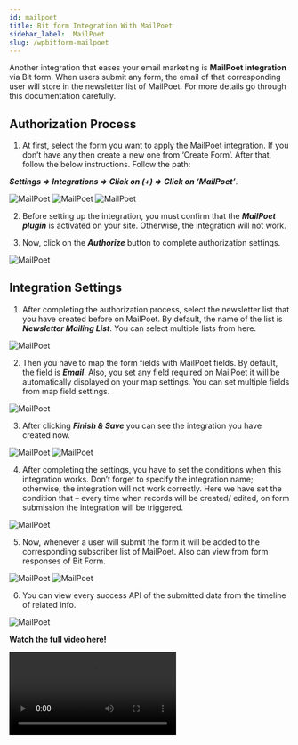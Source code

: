```yaml
---
id: mailpoet
title: Bit form Integration With MailPoet
sidebar_label:  MailPoet
slug: /wpbitform-mailpoet
---
```


Another integration that eases your email marketing is **MailPoet integration** via Bit form. When users submit any form, the email of that corresponding user will store in the newsletter list of MailPoet. For more details go through this documentation carefully.

## Authorization Process
1. At first, select the form you want to apply the MailPoet integration. If you don’t have any then create a new one from ‘Create Form’.  After that, follow the below instructions. Follow the path:

  ***Settings => Integrations =>  Click on (+) => Click on ‘MailPoet’***.

 <Image src="MailPoet/Create Form" alt="MailPoet" w="1020" h="300" />

 <Image src="MailPoet/Settings to integration" alt="MailPoet" w="1020" h="250" />

 <Image src="MailPoet/Select MailPoet" alt="MailPoet" w="1020" h="300" />

2. Before setting up the integration, you must confirm that the ***MailPoet plugin*** is activated on your site. Otherwise, the integration will not work.

3. Now, click on the ***Authorize*** button to complete authorization settings.

 <Image src="MailPoet/Authorization" alt="MailPoet" w="1020" h="270" />

## Integration Settings
1. After completing the authorization process, select the newsletter list that you have created before on MailPoet. By default, the name of the list is ***Newsletter Mailing List***. You can select multiple lists from here. 

 <Image src="MailPoet/Select List" alt="MailPoet" w="1020" h="300" />

2. Then you have to map the form fields with MailPoet fields. By default, the field is ***Email***. Also, you set any field required on MailPoet it will be automatically displayed on your map settings. You can set multiple fields from map field settings.

 <Image src="MailPoet/Map Fields" alt="MailPoet" w="1020" h="300" />

3. After clicking ***Finish & Save*** you can see the integration you have created now. 

 <Image src="MailPoet/Finish&Save" alt="MailPoet" w="1020" h="250" />

 <Image src="MailPoet/MailPoet Integration" alt="MailPoet" w="1020" h="300" />

4. After completing the settings, you have to set the conditions when this integration works. Don’t forget to specify the integration name; otherwise, the integration will not work correctly. Here we have set the condition that – every time when records will be created/ edited, on form submission the integration will be triggered.

 <Image src="MailPoet/Conditional Logic" alt="MailPoet" w="1020" h="300" />

5. Now, whenever a user will submit the form it will be added to the corresponding subscriber list of MailPoet. Also can view from form responses of Bit Form.

 <Image src="MailPoet/Subscriber List" alt="MailPoet" w="1020" h="270" />
 
 <Image src="MailPoet/Responses" alt="MailPoet" w="1020" h="250" />

6. You can view every success API of the submitted data from the timeline of related info.

 <Image src="MailPoet/api response" alt="MailPoet" w="1020" h="390" />

 **Watch the full video here!**

<Video youtube src="5hDcm4vVwcg" />








